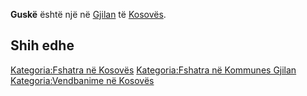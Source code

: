 {{Fshat në 
 | Emri                = Guskë
 | EmriAlt                = 
 | NAME_SHORT_FORM=      
 | NAME_GENERIC=      
 | NAME_SORT_NAME_RO=      GUSKE
 | FULL_NAME_RO = Guskë
 | FULL_NAME_ND_RO=Guske
 | SORT_NAME_RG=GUSKE
 | FULL_NAME_RG=Guskë
 | FULL_NAME_ND_RG=Guske
 | SRP_NAME_SHORT_FORM=      
 | SRP_NAME_GENERIC=      
 | SRP_NAME_SORT_NAME_RO=      
 | SRP_FULL_NAME_RO = 
 | SRP_FULL_NAME_ND_RO=
 | SRP_SORT_NAME_RG=
 | SRP_FULL_NAME_RG=
 | SRP_FULL_NAME_ND_RG=
 | Emri (Rasa dhanore) = 
 | Figura              = 
 | Shteti              = Kosovo
 | Komuna              = Gjilan
 | Kodi postar         = 
 | Sipërfaqja          = 

 | Popullsia           = 

 | Regj. i popullsisë  = 
 | Dend. e popullsisë  = 
 | Faqja zyrtare       = 
 <!--- Koordinatat ----> 
 | Gjerësia            = 42.360833
 | Gjatësia            = 20.372778
 | Lartësia            = 
}}
'''Guskë''' është një [[]] në [[Gjilan]] të [[Kosovës]].

<!-- == Gjeografia == -->
<!-- == Historia == -->
<!-- == Demografia == -->
== Shih edhe ==
{{Komuna Gjilan}}
{{Kosovo-Administrata-Cung}}

[[Kategoria:Fshatra në Kosovës]]
[[Kategoria:Fshatra në Kommunes Gjilan]]
[[Kategoria:Vendbanime në Kosovës]]